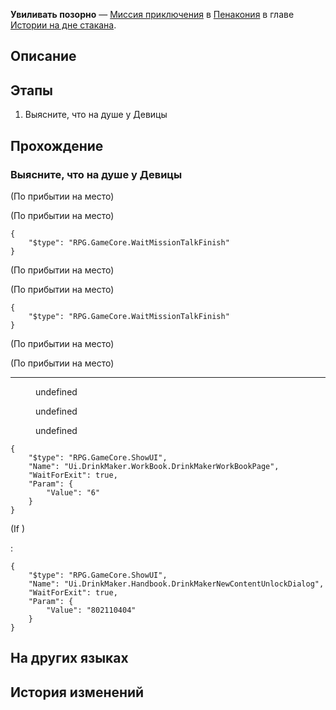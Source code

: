 {{Дополнить|Диалоги.}}
{{Миссия Инфобокс
|id              = 8021123
|Название        = 
|Изображение     = Миссия Освоения Увиливать позорно.png
|Тип             = Миссия приключения
|События         = 
|Глава           = Истории на дне стакана
|Условия         = 
|Персонажи       = Девица; Первопроходец
|СтартЛокация    = Эмосреда Девицы
|Мир             = Пенакония
|Локации         = Эмосреда Девицы
|Предыдущая      = 
|Следующая       = 
|Награды         = 
}}
'''Увиливать позорно''' — [[Миссия приключения]] в [[Пенакония]] в главе [[Истории на дне стакана]].

==Описание==
{{Описание|<!--официальное описание из Перекрёстка судеб-->}}

==Этапы==
# Выясните, что на душе у Девицы

==Прохождение==
{{Дополнить}}


===Выясните, что на душе у Девицы===
{{Описание миссии|локация=Эмосреда Девицы|Вы вошли в эмосреду Девицы. Она привыкла прятать свои чувства. Какая же она настоящая?}}
{{Диалог Начало}}
<!--Unknown TalkSentence: 802117001-->
;(По прибытии на место)

;(По прибытии на место)
<!--Unknown TalkSentence: 802117002-->
<pre>{
	"$type": "RPG.GameCore.WaitMissionTalkFinish"
}</pre>
;(По прибытии на место)

;(По прибытии на место)
<!--Unknown TalkSentence: 802117003-->
<pre>{
	"$type": "RPG.GameCore.WaitMissionTalkFinish"
}</pre>
;(По прибытии на место)

;(По прибытии на место)
----
:{{tx}}
<!--Unknown TalkSentence: 802115301-->
:{{Диалог|Стрелка}} undefined
:{{Диалог|Стрелка}} undefined
:{{Диалог|Стрелка}} undefined
<pre>{
	"$type": "RPG.GameCore.ShowUI",
	"Name": "Ui.DrinkMaker.WorkBook.DrinkMakerWorkBookPage",
	"WaitForExit": true,
	"Param": {
		"Value": "6"
	}
}</pre>
;(If {{cx}}<!--SubMission Finish: 802110407-->)
:<pre>{
	"$type": "RPG.GameCore.ShowUI",
	"Name": "Ui.DrinkMaker.Handbook.DrinkMakerNewContentUnlockDialog",
	"WaitForExit": true,
	"Param": {
		"Value": "802110404"
	}
}</pre>
{{Диалог Конец}}

==На других языках==
{{На других языках
|en   = Escapism Is Disgraceful
|zhs  = 逃避可耻
|zht  = 逃避可恥
|ja   = 逃げるは恥
|ko   = 도망치는 건 부끄럽다
|es   = Escapar no soluciona nada
|fr   = Inutile de fuir
|ru   = Увиливать позорно
|th   = การหลบหนีที่น่าอดสู
|vi   = Trốn Tránh Đáng Xấu Hổ
|de   = Flucht vor der Schande
|id   = Pelarian Itu Memalukan
|pt   = O Escapismo É Vergonhoso
}}

==История изменений==
{{История изменений|2.7}}

